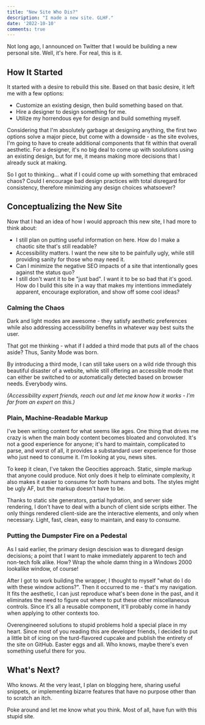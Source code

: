 ```yaml
---
title: "New Site Who Dis?"
description: "I made a new site. GLHF."
date: '2022-10-10'
comments: true
---
```


Not long ago, I announced on Twitter that I would be building a new personal site. Well, it's here. For real, this is it.

## How It Started

It started with a desire to rebuild this site. Based on that basic desire, it left me with a few options:

- Customize an existing design, then build something based on that.
- Hire a designer to design something for me.
- Utilize my horrendous eye for design and build something myself.

Considering that I'm absolutely garbage at designing anything, the first two options solve a major piece, but come with a downside - as the site evolves, I'm going to have to create additional components that fit within that overall aesthetic. For a designer, it's no big deal to come up with soolutions using an existing design, but for me, it means making more decisions that I already suck at making.

So I got to thinking... what if I could come up with something that embraced chaos? Could I encourage bad design practices with total disregard for consistency, therefore minimizing any design choices whatsoever?

## Conceptualizing the New Site

Now that I had an idea of how I would approach this new site, I had more to think about:

- I still plan on putting useful information on here. How do I make a chaotic site that's still readable?
- Accessibility matters. I want the new site to be painfully ugly, while still providing sanity for those who may need it.
- Can I minimize the negative SEO impacts of a site that intentionally goes against the status quo?
- I still don't want it to be "just bad". I want it to be so bad that it's good. How do I build this site in a way that makes my intentions immediately apparent, encourage exploration, and show off some cool ideas?

### Calming the Chaos

Dark and light modes are awesome - they satisfy aesthetic preferences while also addressing accessibility benefits in whatever way best suits the user.

That got me thinking - what if I added a third mode that puts all of the chaos aside? Thus, Sanity Mode was born.

By introducing a third mode, I can still take users on a wild ride through this beautiful disaster of a website, while still offering an accessible mode that can either be switched to or automatically detected based on browser needs. Everybody wins.

*(Accessibility expert friends, reach out and let me know how it works - I'm far from an expert on this.)*

### Plain, Machine-Readable Markup

I've been writing content for what seems like ages. One thing that drives me crazy is when the main body content becomes bloated and convoluted. It's not a good experience for anyone; it's hard to maintain, complicated to parse, and worst of all, it provides a substandard user experience for those who just need to consume it. I'm looking at you, news sites.

To keep it clean, I've taken the Geocities approach. Static, simple markup that anyone could produce. Not only does it help to eliminate complexity, it also makes it easier to consume for both humans and bots. The styles might be ugly AF, but the markup doesn't have to be.

Thanks to static site generators, partial hydration, and server side rendering, I don't have to deal with a bunch of client side scripts either. The only things rendered client-side are the interactive elements, and only when necessary. Light, fast, clean, easy to maintain, and easy to consume.

### Putting the Dumpster Fire on a Pedestal

As I said earlier, the primary design descision was to disregard design decisions; a point that I want to make immediately apparent to tech and non-tech folk alike. How? Wrap the whole damn thing in a Windows 2000 lookalike window, of course!

After I got to work building the wrapper, I thought to myself "what do I do with these window actions?". Then it occurred to me - that's my navigation. It fits the aesthetic, I can just reproduce what's been done in the past, and it eliminates the need to figure out where to put these other miscellaneous controls. Since it's all a reusable component, it'll probably come in handy when applying to other contexts too.

Overengineered solutions to stupid problems hold a special place in my heart. Since most of you reading this are developer friends, I decided to put a little bit of icing on the turd-flavored cupcake and publish the entirety of the site on GitHub. Easter eggs and all. Who knows, maybe there's even something useful there for you.

## What's Next?

Who knows. At the very least, I plan on blogging here, sharing useful snippets, or implementing bizarre features that have no purpose other than to scratch an itch.

Poke around and let me know what you think. Most of all, have fun with this stupid site.
